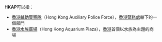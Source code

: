 '''HKAP'''可以指：

*[[香港輔助警察隊|香港輔助警察隊]]（Hong Kong Auxiliary Police Force），[[香港警務處|香港警務處]]轄下的一個部門
*[[香港水族廣場|香港水族廣場]]（Hong Kong Aquarium Plaza），[[香港|香港]]首個以水族為主題的商場

{{disambig|Cat=四字拉丁字母縮寫消歧義}}